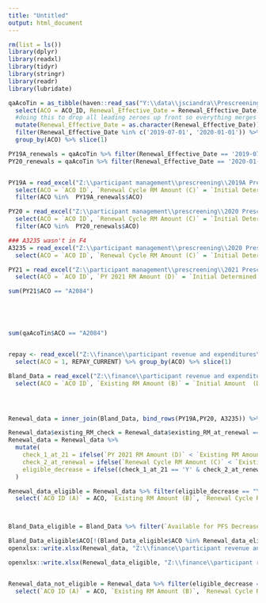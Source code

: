 ```yaml
---
title: "Untitled"
output: html_document
---
```


```r
rm(list = ls())
library(dplyr)
library(readxl)
library(tidyr)
library(stringr)
library(readr)
library(lubridate)

```



```r

qaAcoTin = as_tibble(haven::read_sas("Y:\\data\\jsciandra\\Prescreening\\2021\\G3\\batch_g3_tin_postdispo_20201009.sas7bdat")) %>%
  select(ACO = ACO_ID, Renewal_Effective_Date = Renewal_Effective_Date) %>%
  #doing this to drop all leading zeroes up front so everything merges nicely
  mutate(Renewal_Effective_Date = as.character(Renewal_Effective_Date)) %>% 
  filter(Renewal_Effective_Date %in% c('2019-07-01', '2020-01-01')) %>% 
  group_by(ACO) %>% slice(1)

PY19A_renewals = qaAcoTin %>% filter(Renewal_Effective_Date == '2019-07-01')
PY20_renewals = qaAcoTin %>% filter(Renewal_Effective_Date == '2020-01-01')


PY19A = read_excel("Z:\\participant management\\prescreening\\2019A Prescreening\\Batch E4\\Participation Options Report\\Participation_Options_Report_Round4.xlsx", sheet = 3) %>% filter(`ACO Participant TIN` == "Total/Average", `Benchmark- or Revenue-Based` == "Benchmark-based") %>% 
  select(ACO = `ACO ID`, `Renewal Cycle RM Amount (C)` = `Initial Determined Repayment Mechanism Amount (L)`, existing_RM_at_renewal = `Existing Repayment Mechanism Amount (K)`) %>% 
  filter(ACO %in%  PY19A_renewals$ACO)

PY20 = read_excel("Z:\\participant management\\prescreening\\2020 Prescreening\\Batch F4\\Participation Options Report\\Participation Options Report PY2020 Preliminary Dispositions - Revised.xlsx", sheet = 3) %>% filter(`ACO Participant TIN` == "Total/Average", `Benchmark- or Revenue-Based` == "Benchmark-based", `ACO ID` != "A3235") %>% 
  select(ACO = `ACO ID`, `Renewal Cycle RM Amount (C)` = `Initial Determined Repayment Mechanism Amount (L)`, existing_RM_at_renewal = `Existing Repayment Mechanism Amount (K)`) %>% 
  filter(ACO %in%  PY20_renewals$ACO)

### A3235 wasn't in F4
A3235 = read_excel("Z:\\participant management\\prescreening\\2020 Prescreening\\Batch F3\\Participation Options Report\\Participation_Options_RFI-3_20191004.xlsx", sheet = 3)%>% filter(`ACO Participant TIN` == "Total/Average", `Benchmark- or Revenue-Based` == "Benchmark-based", `ACO ID` == "A3235") %>% 
  select(ACO = `ACO ID`, `Renewal Cycle RM Amount (C)` = `Initial Determined Repayment Mechanism Amount (L)`, existing_RM_at_renewal = `Existing Repayment Mechanism Amount (K)`) 

PY21 = read_excel("Z:\\participant management\\prescreening\\2021 Prescreening\\Batch G3\\Participation Options Report\\Participation_Options_PY2021_Final_Round_20201019.xlsx", sheet = 3) %>% filter(`ACO Participant TIN` == "Total/Average", `Benchmark- or Revenue-Based` == "Benchmark-based") %>% 
  select(ACO = `ACO ID`, `PY 2021 RM Amount (D)` = `Initial Determined Repayment Mechanism Amount`, existing_RM_PY2021_POR = `Existing Repayment Mechanism Amount`) 

sum(PY21$ACO == "A2084")





sum(qaAcoTin$ACO == "A2084")


repay <- read_excel("Z:\\finance\\participant revenue and expenditures\\2021 Cycle\\Inputs\\Final_High_Low\\Repayment Mechanism Tracker_consolidated_Bland_Update.xlsx") %>%
  select(ACO = 1, REPAY_CURRENT) %>% group_by(ACO) %>% slice(1)

Bland_Data = read_excel("Z:\\finance\\participant revenue and expenditures\\2021 Cycle\\One_Time_RM_Decrease_Bland).xlsx") %>% filter(`2nd Policy Option 1 - Upon Renewal, ACO elected to use an existing RM` == "Y") %>% 
  select(ACO = `ACO ID`, `Existing RM Amount (B)` = `Initial Amount  (Do Not include US Bank Fees or Interest)`, `Available for PFS Decrease`)





```

```r

Renewal_data = inner_join(Bland_Data, bind_rows(PY19A,PY20, A3235)) %>% left_join(PY21)

Renewal_data$existing_RM_check = Renewal_data$existing_RM_at_renewal == Renewal_data$`Existing RM Amount (B)`
Renewal_data = Renewal_data %>% 
  mutate(
    check_1_at_21 = ifelse(`PY 2021 RM Amount (D)` < `Existing RM Amount (B)`, "Y", "N"),
    check_2_at_renewal = ifelse(`Renewal Cycle RM Amount (C)` < `Existing RM Amount (B)`, "Y", "N"),
    eligible_decrease = ifelse((check_1_at_21 == 'Y' & check_2_at_renewal == 'Y'),"Y", "N")
  ) 

Renewal_data_eligible = Renewal_data %>% filter(eligible_decrease == "Y") %>% 
  select(`ACO ID (A)` = ACO, `Existing RM Amount (B)`, `Renewal Cycle RM Amount (C)`, `PY 2021 RM Amount (D)`, existing_RM_at_renewal, existing_RM_PY2021_POR)



Bland_Data_eligible = Bland_Data %>% filter(`Available for PFS Decrease` == "Y")

Bland_Data_eligible$ACO[!(Bland_Data_eligible$ACO %in% Renewal_data_eligible$`ACO ID (A)`)]
openxlsx::write.xlsx(Renewal_data, "Z:\\finance\\participant revenue and expenditures\\2021 Cycle\\One Time RM Decrease\\ACOs_one_time_RM_decrease_draft_full_list.xlsx")

openxlsx::write.xlsx(Renewal_data_eligible, "Z:\\finance\\participant revenue and expenditures\\2021 Cycle\\One Time RM Decrease\\ACOs_one_time_RM_decrease_draft.xlsx")


Renewal_data_not_eligible = Renewal_data %>% filter(eligible_decrease == "N") %>% 
  select(`ACO ID (A)` = ACO, `Existing RM Amount (B)`, `Renewal Cycle RM Amount (C)`, `PY 2021 RM Amount (D)`, existing_RM_at_renewal, existing_RM_PY2021_POR) %>% mutate(existing_por_less_initial = existing_RM_at_renewal < `Renewal Cycle RM Amount (C)`,
                                                                                                                                                                          initial_higher_both_existing_por_bland = (existing_RM_at_renewal < `PY 2021 RM Amount (D)`) & (`Existing RM Amount (B)` < `PY 2021 RM Amount (D)`),
                                                                                                                                                                          odd = (`Renewal Cycle RM Amount (C)` < existing_RM_at_renewal) & (`PY 2021 RM Amount (D)` >`Existing RM Amount (B)` ) & (existing_RM_at_renewal > `Existing RM Amount (B)`))


```

